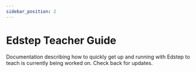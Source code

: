 ```yaml
---
sidebar_position: 2
---
```


# Edstep Teacher Guide

Documentation describing how to quickly get up and running with Edstep to teach is currently being worked on. Check back for updates.